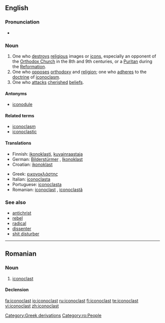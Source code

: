 {{was wotd|2006|October|20}}
==English==

===Pronunciation===
{{IPA|/aɪˈkɒnəklæst/}}
* {{audio|en-us-iconoclast.ogg|Audio (US)}}

===Noun===
{{en-noun|sg=[[icon]]o[[clast]]}}

# One who [[destroy]]s [[religious]] images or [[icons]], especially an opponent of the [[Orthodox Church]] in the 8th and 9th centuries, or a [[Puritan]] during the [[Reformation]].
# One who [[oppose]]s [[orthodoxy]] and [[religion]]; one who [[adhere]]s to the [[doctrine]] of [[iconoclasm]].
# One who [[attack]]s [[cherished]] [[belief]]s.

====Antonyms====
* [[iconodule]]

====Related terms====
* [[iconoclasm]]
* [[iconoclastic]]

====Translations====
{{top}}
* Finnish: [[ikonoklasti]], [[kuvainraastaja]]
* German: [[Bilderstürmer]] {{m}}, [[Ikonoklast]] {{m}}
* Croatian: [[ikonoklast]]
{{mid}}
* Greek: [[εικονοκλάστης]]
* Italian: [[iconoclasta]] {{m|f}}
* Portuguese: [[iconoclasta]] {{m|f}}
* Romanian: [[#Romanian|iconoclast]] {{m}}, [[iconoclastă]] {{f}}
{{bottom}}

===See also===
* [[antichrist]]
* [[rebel]]
* [[radical]]
* [[dissenter]]
* [[shit disturber]]

[[Category:Greek derivations]]

----

==Romanian==

===Noun===
{{ro-noun|gend=m|pl=iconoclaşti|f=iconoclastă}}

# [[#English|iconoclast]]

====Declension====
{{ro-noun-m|pl=iconoclaşti|def=iconoclastul}}

[[Category:ro:People]]

[[fa:iconoclast]]
[[io:iconoclast]]
[[ru:iconoclast]]
[[fi:iconoclast]]
[[te:iconoclast]]
[[vi:iconoclast]]
[[zh:iconoclast]]